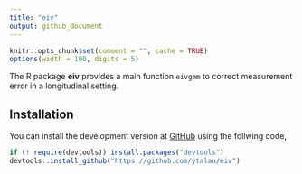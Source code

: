 ```yaml
---
title: "eiv"
output: github_document
---
```


```r
knitr::opts_chunk$set(comment = "", cache = TRUE)
options(width = 100, digits = 5)
```


The R package **eiv** provides a main function `eivgmm` to correct measurement 
error in a longitudinal setting.

## Installation

You can install the development version at [GitHub][github-url] using
the follwing code,

```R
if (! require(devtools)) install.packages("devtools")
devtools::install_github("https://github.com/ytalau/eiv")
```

[github-url]: https://github.com/ytalau/eiv